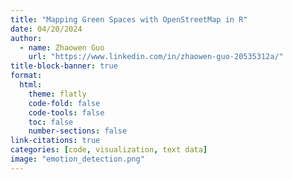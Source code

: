 ```yaml
---
title: "Mapping Green Spaces with OpenStreetMap in R"
date: 04/20/2024
author:
  - name: Zhaowen Guo
    url: "https://www.linkedin.com/in/zhaowen-guo-20535312a/"
title-block-banner: true
format:
  html:
    theme: flatly
    code-fold: false
    code-tools: false
    toc: false
    number-sections: false
link-citations: true
categories: [code, visualization, text data]
image: "emotion_detection.png"
---
```




